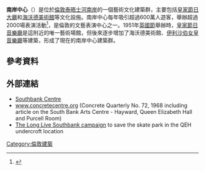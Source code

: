 {{NoteTA
|1=zh-hans:伊丽莎白;zh-tw:伊莉莎白;zh-hk:伊利沙伯;
|2=zh-cn:女王;zh-tw:女王;zh-hk:女皇;
}}
{{Expand language|time=2016-04-30T00:44:01+00:00}}
{{Infobox venue
| name                   = Southbank Centre
| nickname               = 
| native_name            = 
| native_name_lang       = 
| fullname               = 
| former names           = 
| logo_image             = 
| logo_caption           = 
| image                  =Southbank Centre aerial photo.jpg
| image_size             = 
| image_alt              = 
| caption                = 
| pushpin_map            = 
| pushpin_mapsize        = 
| pushpin_map_caption    = 
| pushpin_label_position = 
| address                = 英國倫敦貝爾韋代雷路（Belvedere Road）
| coordinates            = {{coord|51|30|20.56|N|00|07|0.34|W|type:landmark_region:GB}}
| type                   = 各類藝術場館：[[皇家節日音樂廳|皇家節日音樂廳]]、[[伊丽莎白女王音樂廳|伊丽莎白女王音樂廳]]、[[普賽爾屋|普賽爾屋]]和[[海沃德美術館|海沃德美術館]]
| genre                  = 
| broke_ground           = 
| built                  = 
| opened                 = {{Start date and age|1951|05|01|df=y}}
| renovated              = 
| expanded               = 
| closed                 = 
| demolished             = 
| owner                  = 
| operator               = 
| surface                = 
| scoreboard             = 
| production             = 
| cost                   = 
| architect              = 
| project_manager        = 
| structural engineer    = 
| services engineer      = 
| general_contractor     = 
| main_contractors       = 
| seating_type           = 
| capacity               = 
| suites                 = 
| record_attendance      = 
| dimensions             = 
| field_shape            = 
| acreage                = 
| volume                 = 
| tenants                = 
| embedded               = 
| website                = {{URL|http://www.southbankcentre.co.uk/ }} 
| publictransit          =
}}
'''南岸中心'''（{{Lang-en|Southbank Centre}}）是位於[[倫敦|倫敦]][[泰晤士河|泰晤士河]][[南岸_(倫敦)|南岸]]的一個藝術文化建築群，主要包括[[皇家節日大廳|皇家節日大廳]]和[[海沃德美術館|海沃德美術館]]等文化設施。南岸中心每年吸引超過600萬人遊客，舉辦超過2000場表演活動<ref>{{Cite web|url=http://www.southbankcentre.co.uk/sites/default/files/pdf/Annual_Report_2014-15.pdf|title=Southbank Centre 2014-2015 Annual Report|last=|first=|date=|website=|publisher=Southbank Centre|access-date=13 March 2016|deadurl=yes|archiveurl=https://web.archive.org/web/20160313203000/http://www.southbankcentre.co.uk/sites/default/files/pdf/Annual_Report_2014-15.pdf|archivedate=2016年3月13日}}</ref>，是倫敦的文藝表演中心之一。1951年[[英國節|英國節]]舉辦時，[[皇家節日音樂廳|皇家節日音樂廳]]是這附近的唯一藝術場館，但後來逐步增加了海沃德美術館、[[伊利沙伯女皇音樂廳|伊利沙伯女皇音樂廳]]等建築，形成了現在的南岸中心建築群。

== 參考資料 ==
{{reflist|45em}}
== 外部連結 ==
{{Commons category|Southbank Centre}}
* [http://www.southbankcentre.co.uk/ Southbank Centre]{{Wayback|url=http://www.southbankcentre.co.uk/ |date=20140507164404 }} 
* [https://web.archive.org/web/20110704231559/http://www.concretecentre.com/PDF/cq_078.PDF www.concretecentre.org] (Concrete Quarterly No. 72, 1968 including article on the South Bank Arts Centre - Hayward, Queen Elizabeth Hall and Purcell Room)
* [https://web.archive.org/web/20130427175802/http://www.longlivesouthbank.com/ The Long Live Southbank campaign] to save the skate park in the QEH undercroft location
{{coord|51|30|20.56|N|00|07|0.34|W|type:landmark_region:GB|display=title}}
[[Category:倫敦建築|Category:倫敦建築]]